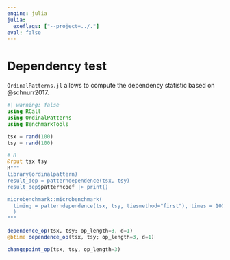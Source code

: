 ```yaml
---
engine: julia
julia:
  exeflags: ["--project=../."]
eval: false
---
```



# Dependency test

`OrdinalPatterns.jl` allows to compute the dependency statistic based on @schnurr2017.


```julia
#| warning: false
using RCall
using OrdinalPatterns
using BenchmarkTools

tsx = rand(100)
tsy = rand(100)

# R
@rput tsx tsy
R"""
library(ordinalpattern)
result_dep = patterndependence(tsx, tsy)
result_dep$patterncoef |> print()

microbenchmark::microbenchmark(
  timing = patterndependence(tsx, tsy, tiesmethod="first"), times = 100
  )
"""
```

```julia
dependence_op(tsx, tsy; op_length=3, d=1)
@btime dependence_op(tsx, tsy; op_length=3, d=1)
```

```julia
changepoint_op(tsx, tsy, op_length=3)
```

